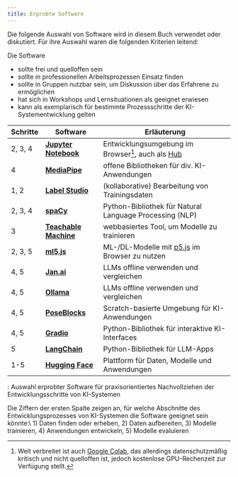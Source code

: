 ```yaml
---
title: Erprobte Software
---
```






Die folgende Auswahl von Software wird in diesem Buch verwendet oder diskutiert. Für ihre Auswahl waren die folgenden Kriterien leitend:

Die Software

- sollte frei und quelloffen sein
- sollte in professionellen Arbeitsprozessen Einsatz finden
- sollte in Gruppen nutzbar sein, um Diskussion über das Erfahrene zu ermöglichen
- hat sich in Workshops und Lernsituationen als geeignet erwiesen
- kann als exemplarisch für bestimmte Prozessschritte der KI-Systementwicklung gelten

| Schritte                                                                                            | Software                                                                                            | Erläuterung                                                                                         |
| --------------------------------------------------------------------------------------------------- | --------------------------------------------------------------------------------------------------- | --------------------------------------------------------------------------------------------------- |
| 2, 3, 4                                                                                             | [**Jupyter Notebook**](https://jupyter.org/)                                                        | Entwicklungsumgebung im Browser[^2], auch als [Hub](https://tljh.jupyter.org/en/latest/index.html#) |
| 4                                                                                                   | [**MediaPipe**](https://developers.google.com/mediapipe)                                            | offene Bibliotheken für div. KI-Anwendungen                                                         |
| 1, 2                                                                                                | [**Label Studio**](https://labelstud.io/)                                                           | (kollaborative) Bearbeitung von Trainingsdaten                                                      |
| 2, 3, 4                                                                                             | [**spaCy**](https://spacy.io/)                                                                      | Python-Bibliothek für Natural Language Processing (NLP)                                             |
| 3                                                                                                   | [**Teachable Machine**](https://teachablemachine.withgoogle.com/)                                   | webbasiertes Tool, um Modelle zu trainieren                                                         |
| 2, 3, 5                                                                                             | [**ml5.js**](https://ml5js.org/)                                                                    | ML-/DL-Modelle mit [p5.js](https://p5js.org/) im Browser zu nutzen                                  |
| 4, 5                                                                                                | [**Jan.ai**](https://www.jan.ai/)                                                                   | LLMs offline verwenden und vergleichen                                                              |
| 4, 5                                                                                                | [**Ollama**](https://ollama.com/)                                                                   | LLMs offline verwenden und vergleichen                                                              |
| 4, 5                                                                                                | [**PoseBlocks**](https://playground.raise.mit.edu/create/)                                          | Scratch-basierte Umgebung für KI-Anwendungen                                                        |
| 4, 5                                                                                                | [**Gradio**](https://www.gradio.app/)                                                               | Python-Bibliothek für interaktive KI-Interfaces                                                     |
| 5                                                                                                   | [**LangChain**](https://python.langchain.com/docs/get_started/introduction/)                        | Python-Bibliothek für LLM-Apps                                                                      |
| 1-5                                                                                                 | [**Hugging Face**](https://huggingface.co/)                                                         | Plattform für Daten, Modelle und Anwendungen                                                        |

: Auswahl erprobter Software für praxisorientiertes Nachvollziehen der Entwicklungsschritte von KI-Systemen 

<Aside>
Die Ziffern der ersten Spalte zeigen an, für welche Abschnitte des Entwicklungsprozesses von KI-Systemen die Software geeignet sein könnte:\
1)&nbsp;Daten finden oder erheben, 2)&nbsp;Daten aufbereiten, 3)&nbsp;Modelle trainieren, 4)&nbsp;Anwendungen entwickeln, 5)&nbsp;Modelle evaluieren
</Aside>

[^2]: Weit verbreitet ist auch [Google Colab](https://colab.research.google.com/), das allerdings datenschutzmäßig kritisch und nicht quelloffen ist, jedoch kostenlose GPU-Rechenzeit zur Verfügung stellt.
[^3]: [scikit-learn](https://scikit-learn.org/stable/), [Tensorflow](https://www.tensorflow.org/) und [PyTorch](https://pytorch.org/) sind ebenfalls quelloffen und zentral für die offene KI-Entwicklung, bieten sich aber nicht unbedingt für soziale Lernsituationen an.
